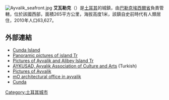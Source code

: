 [[File:Ayvalik_seafront.jpg|thumb]]
'''艾瓦勒克'''（{{lang-en|Ayvalik}}）是[[土耳其|土耳其]]的城鎮，由[[巴勒克埃西爾省|巴勒克埃西爾省]]負責管轄，位於該國西部，面積265平方公里，海拔高度1米，該鎮自史前時代有人類居住，2010年人口63,627。

==外部連結==
*[http://www.cundada.com Cunda Island] {{Wayback|url=http://www.cundada.com/ |date=20150501115017 }}
*[http://www.cundaadasi.net Panoramic pictures of island Tr] {{Wayback|url=http://www.cundaadasi.net/ |date=20091120164802 }}
*[http://www.cundada.com/wordpress/?p=50 Pictures of Ayvalik and Alibey Island Tr] {{Wayback|url=http://www.cundada.com/wordpress/?p=50 |date=20080807052000 }}
*[https://web.archive.org/web/20180419122744/http://aykusad.org.tr/ AYKUSAD, Ayvalık Association of Culture and Arts] (Turkish)
*[http://www.pbase.com/dosseman/ayvalik_turkey Pictures of Ayvalik] {{Wayback|url=http://www.pbase.com/dosseman/ayvalik_turkey |date=20210126184112 }}
*[http://mimarlikofisiayvalik.blogspot.com mO architectural office in ayvalik] {{Wayback|url=http://mimarlikofisiayvalik.blogspot.com/ |date=20190816074614 }}
*[https://web.archive.org/web/20161004122943/http://cundada.org/ Cunda]

{{Authority control}}
{{Turkey-geo-stub}}
[[Category:土耳其城市|Category:土耳其城市]]